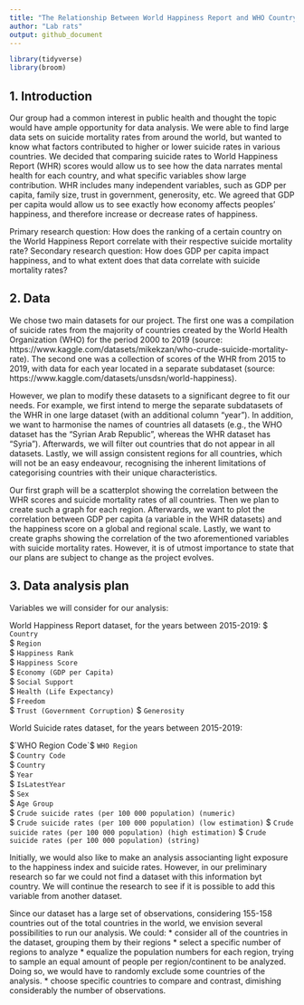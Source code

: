 ```yaml
---
title: "The Relationship Between World Happiness Report and WHO Country Suicide Rates - an Analysis"
author: "Lab rats"
output: github_document
---
```


```r
library(tidyverse)
library(broom)
```

## 1. Introduction
Our group had a common interest in public health and thought the topic would have ample opportunity for data analysis. 
We were able to find large data sets on suicide mortality rates from around the world, but wanted to know what factors contributed to higher or lower suicide rates in various countries.
We decided that comparing suicide rates to World Happiness Report (WHR) scores would allow us to see how the data narrates mental health for each country, and what specific variables show large contribution. 
WHR includes many independent variables, such as GDP per capita, family size, trust in government, generosity, etc.
We agreed that GDP per capita would allow us to see exactly how economy affects peoples' happiness, and therefore increase or decrease rates of happiness. 

Primary research question: How does the ranking of a certain country on the World Happiness Report correlate with their respective suicide mortality rate?
Secondary research question: How does GDP per capita impact happiness, and to what extent does that data correlate with suicide mortality rates?


## 2. Data

We chose two main datasets for our project. The first one was a compilation of suicide rates from the majority of countries created by the World Health Organization (WHO) 
for the period 2000 to 2019 (source: https://www.kaggle.com/datasets/mikekzan/who-crude-suicide-mortality-rate). 
The second one was a collection of scores of the WHR from 2015 to 2019, with data for each year located in a separate subdataset (source: https://www.kaggle.com/datasets/unsdsn/world-happiness).

However, we plan to modify these datasets to a significant degree to fit our needs. For example, we first intend to merge
the separate subdatasets of the WHR in one large dataset (with an additional column "year"). In addition, we want to harmonise the names of countries
all datasets (e.g., the WHO dataset has the "Syrian Arab Republic", whereas the WHR dataset has "Syria"). Afterwards, we will filter out countries that
do not appear in all datasets. Lastly, we will assign consistent regions for all countries, which will not be an easy endeavour,
recognising the inherent limitations of categorising countries with their unique characteristics.

Our first graph will be a scatterplot showing the correlation between the WHR scores and suicide mortality rates of all countries. Then we plan to
create such a graph for each region. Afterwards, we want to plot the correlation between GDP per capita (a variable in the WHR datasets) and the
happiness score on a global and regional scale. Lastly, we want to create graphs showing the correlation of the two aforementioned variables
with suicide mortality rates. However, it is of utmost importance to state that our plans are subject to change as the project evolves.

## 3. Data analysis plan
Variables we will consider for our analysis: 

World Happiness Report dataset, for the years between 2015-2019: 
$ `Country`                         
$ `Region`                          
$ `Happiness Rank`                
$ `Happiness Score`                               
$ `Economy (GDP per Capita)`      
$ `Social Support`                         
$ `Health (Life Expectancy)`      
$ `Freedom`                         
$ `Trust (Government Corruption)` 
$ `Generosity `                     


World Suicide rates dataset,  for the years between 2015-2019: 


$`WHO Region Code`                                                
$ `WHO Region`                                                    
$ `Country Code`                                                  
$ `Country`                                                      
$ `Year`                                                         
$ `IsLatestYear`                                                 
$ `Sex`                                                           
$ `Age Group`                                                     
$ `Crude suicide rates (per 100 000 population) (numeric)`        
$ `Crude suicide rates (per 100 000 population) (low estimation)` 
$ `Crude suicide rates (per 100 000 population) (high estimation)`
$ `Crude suicide rates (per 100 000 population) (string)`

Initially, we would also like to make an analysis associanting light exposure to the happiness index and suicide rates. 
However, in our preliminary research so far we could not find a dataset with this information byt country. We will continue the research to see if it is possible to add this variable from another dataset. 

Since our dataset has a large set of observations, considering 155-158 countries out of the total countries in the world, we envision several possibilities to run our analysis. We could: 
* consider all of the countries in the dataset, grouping them by their regions 
* select a specific number of regions to analyze 
* equalize the population numbers for each region, trying to sample an equal amount of people per region/continent to be analyzed. Doing so, we would have to randomly exclude some countries of the analysis. 
*  choose specific countries to compare and contrast, dimishing considerably the number of observations. 


